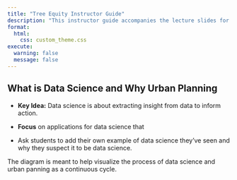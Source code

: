 ```yaml
---
title: "Tree Equity Instructor Guide"
description: "This instructor guide accompanies the lecture slides for the Tree Equity Lesson. It includes teaching notes, key concepts, and reminders to support effective instruction."
format:
  html:
    css: custom_theme.css
execute: 
  warning: false
  message: false
---
```


## What is Data Science and Why Urban Planning

- **Key Idea:** Data science is about extracting insight from data to inform action.
- **Focus** on applications for data science that

- Ask students to add their own example of data science they’ve seen and why they suspect it to be data science. 

The diagram is meant to help visualize the process of data science and urban panning as a continuous cycle. 